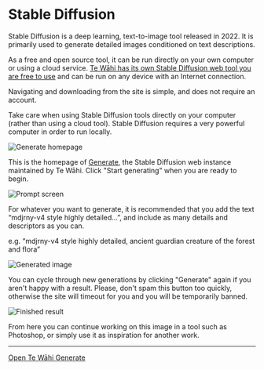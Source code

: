 
# Stable Diffusion

Stable Diffusion is a deep learning, text-to-image tool released in 2022. It is primarily used to generate detailed images conditioned on text descriptions.

As a free and open source tool, it can be run directly on your own computer or using a cloud service. [Te Wāhi has its own Stable Diffusion web tool you are free to use](https://generate.tewahi.com) and can be run on any device with an Internet connection.

Navigating and downloading from the site is simple, and does not require an account.


<Callout type="warning" emoji="⚠️">
Take care when using Stable Diffusion tools directly on your computer (rather than using a cloud tool). Stable Diffusion requires a very powerful computer in order to run locally.
</Callout>

![Generate homepage](https://cdn.tewahi.me/sd1.png)

This is the homepage of [Generate](https://generate.tewahi.com), the Stable Diffusion web instance maintained by Te Wāhi. Click "Start generating" when you are ready to begin.

![Prompt screen](https://cdn.tewahi.me/sd2.png)

For whatever you want to generate, it is recommended that you add the text “mdjrny-v4 style highly detailed…”, and include as many details and descriptors as you can.

e.g. “mdjrny-v4 style highly detailed, ancient guardian creature of the forest and flora”

![Generated image](https://cdn.tewahi.me/sd3.png)

You can cycle through new generations by clicking "Generate" again if you aren't happy with a result. Please, don't spam this button too quickly, otherwise the site will timeout for you and you will be temporarily banned.

![Finished result](https://cdn.tewahi.me/sd4.png)

From here you can continue working on this image in a tool such as Photoshop, or simply use it as inspiration for another work.

***

[Open Te Wāhi Generate](https://generate.tewahi.com)